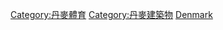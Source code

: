 {{Commonscat|Sports venues in Denmark}}

[[Category:丹麥體育|Category:丹麥體育]]
[[Category:丹麥建築物‎|Category:丹麥建築物‎]]
[[Category:歐洲各國體育場地|Denmark]]